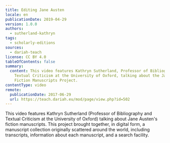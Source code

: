 ```yaml
---
title: Editing Jane Austen
locale: en
publicationDate: 2019-04-29
version: 1.0.0
authors:
  - sutherland-kathryn
tags:
  - scholarly-editions
sources:
  - dariah-teach
license: CC BY 4.0
tableOfContents: false
summary:
  content: This video features Kathryn Sutherland, Professor of Bibliography and
    Textual Criticism at the University of Oxford, talking about the Jane Austen
    Fiction Manuscripts Project.
contentType: video
remote:
  publicationDate: 2017-06-29
  url: https://teach.dariah.eu/mod/page/view.php?id=502
---
```

This video features Kathryn Sutherland (Professor of Bibliography and Textual Criticism at the University of Oxford) talking about Jane Austen's fiction manuscripts. This project brought together, in digital form, a manuscript collection originally scattered around the world, including transcripts, information about each manuscript, and a search facility.

<VideoCard title="DH in Practice" subtitle="Editing Jane Austen" id="IUJzctu1VXQ" image="images/kathryn-sutherland.jpg" />


